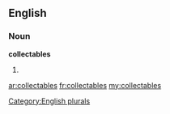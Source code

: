 ==English==

===Noun===
'''collectables'''

# {{plural of|[[collectable]]}}

[[Category:English plurals]]

[[ar:collectables]]
[[fr:collectables]]
[[my:collectables]]